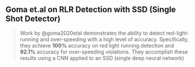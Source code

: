 ## Goma et.al on RLR Detection with SSD (Single Shot Detector)

> Work by @goma2020etal demonstrates the ability to detect
red-light-running and over-speeding with a high level of accuracy.
Specifically, they achieve **100%** accuracy on red light running 
detection and **92.1%** accuracy for over-speeding violations. 
They accomplish these results using a CNN applied to an SSD
(single deep neural network)